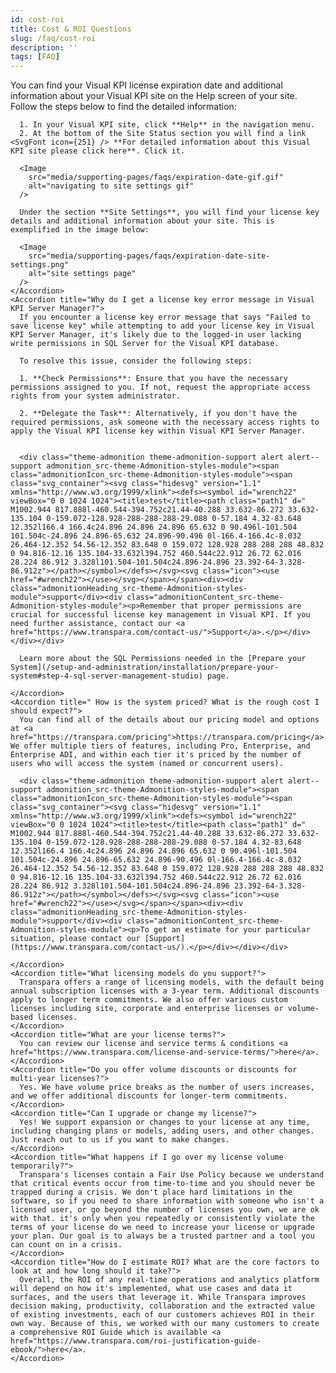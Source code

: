 ```yaml
---
id: cost-roi
title: Cost & ROI Questions
slug: /faq/cost-roi
description: ''
tags: [FAQ]
---
```



<SearchWrapper>
  <AccordionGroup>
    <Accordion title="Where Can I Find the Expiration Date of My Visual KPI License?">
      You can find your Visual KPI license expiration date and additional information about your Visual KPI site on the Help screen of your site. Follow the steps below to find the detailed information:

      1. In your Visual KPI site, click **Help** in the navigation menu.
      2. At the bottom of the Site Status section you will find a link <SvgFont icon={251} /> **For detailed information about this Visual KPI site please click here**. Click it.

      <Image
        src="media/supporting-pages/faqs/expiration-date-gif.gif"
        alt="navigating to site settings gif"
      />

      Under the section **Site Settings**, you will find your license key details and additional information about your site. This is exemplified in the image below:

      <Image
        src="media/supporting-pages/faqs/expiration-date-site-settings.png"
        alt="site settings page"
      />
    </Accordion>
    <Accordion title="Why do I get a license key error message in Visual KPI Server Manager?">
      If you encounter a license key error message that says "Failed to save license key" while attempting to add your license key in Visual KPI Server Manager, it's likely due to the logged-in user lacking write permissions in SQL Server for the Visual KPI database.

      To resolve this issue, consider the following steps:

      1. **Check Permissions**: Ensure that you have the necessary permissions assigned to you. If not, request the appropriate access rights from your system administrator.

      2. **Delegate the Task**: Alternatively, if you don't have the required permissions, ask someone with the necessary access rights to apply the Visual KPI license key within Visual KPI Server Manager.


      <div class="theme-admonition theme-admonition-support alert alert--support admonition_src-theme-Admonition-styles-module"><span class="admonitionIcon_src-theme-Admonition-styles-module"><span class="svg_container"><svg class="hidesvg" version="1.1" xmlns="http://www.w3.org/1999/xlink"><defs><symbol id="wrench22" viewBox="0 0 1024 1024"><title>test</title><path class="path1" d=" M1002.944 817.888l-460.544-394.752c21.44-40.288 33.632-86.272 33.632-135.104 0-159.072-128.928-288-288-288-29.088 0-57.184 4.32-83.648 12.352l166.4 166.4c24.896 24.896 24.896 65.632 0 90.496l-101.504 101.504c-24.896 24.896-65.632 24.896-90.496 0l-166.4-166.4c-8.032 26.464-12.352 54.56-12.352 83.648 0 159.072 128.928 288 288 288 48.832 0 94.816-12.16 135.104-33.632l394.752 460.544c22.912 26.72 62.016 28.224 86.912 3.328l101.504-101.504c24.896-24.896 23.392-64-3.328-86.912z"></path></symbol></defs></svg><svg class="icon"><use href="#wrench22"></use></svg></span></span><div><div class="admonitionHeading_src-theme-Admonition-styles-module">support</div><div class="admonitionContent_src-theme-Admonition-styles-module"><p>Remember that proper permissions are crucial for successful license key management in Visual KPI. If you need further assistance, contact our <a href="https://www.transpara.com/contact-us/">Support</a>.</p></div></div></div>
    
      Learn more about the SQL Permissions needed in the [Prepare your System](/setup-and-administration/installation/prepare-your-system#step-4-sql-server-management-studio) page.
      
    </Accordion>
    <Accordion title=" How is the system priced? What is the rough cost I should expect?">
      You can find all of the details about our pricing model and options at <a href="https://transpara.com/pricing">https://transpara.com/pricing</a>. We offer multiple tiers of features, including Pro, Enterprise, and Enterprise ADI, and within each tier it's priced by the number of users who will access the system (named or concurrent users). 

      <div class="theme-admonition theme-admonition-support alert alert--support admonition_src-theme-Admonition-styles-module"><span class="admonitionIcon_src-theme-Admonition-styles-module"><span class="svg_container"><svg class="hidesvg" version="1.1" xmlns="http://www.w3.org/1999/xlink"><defs><symbol id="wrench22" viewBox="0 0 1024 1024"><title>test</title><path class="path1" d=" M1002.944 817.888l-460.544-394.752c21.44-40.288 33.632-86.272 33.632-135.104 0-159.072-128.928-288-288-288-29.088 0-57.184 4.32-83.648 12.352l166.4 166.4c24.896 24.896 24.896 65.632 0 90.496l-101.504 101.504c-24.896 24.896-65.632 24.896-90.496 0l-166.4-166.4c-8.032 26.464-12.352 54.56-12.352 83.648 0 159.072 128.928 288 288 288 48.832 0 94.816-12.16 135.104-33.632l394.752 460.544c22.912 26.72 62.016 28.224 86.912 3.328l101.504-101.504c24.896-24.896 23.392-64-3.328-86.912z"></path></symbol></defs></svg><svg class="icon"><use href="#wrench22"></use></svg></span></span><div><div class="admonitionHeading_src-theme-Admonition-styles-module">support</div><div class="admonitionContent_src-theme-Admonition-styles-module"><p>To get an estimate for your particular situation, please contact our [Support](https://www.transpara.com/contact-us/).</p></div></div></div>
      
    </Accordion>
    <Accordion title="What licensing models do you support?">
      Transpara offers a range of licensing models, with the default being annual subscription licenses with a 3-year term. Additional discounts apply to longer term commitments. We also offer various custom licenses including site, corporate and enterprise licenses or volume-based licenses.
    </Accordion>
    <Accordion title="What are your license terms?">
      You can review our license and service terms & conditions <a href="https://www.transpara.com/license-and-service-terms/">here</a>.
    </Accordion>
    <Accordion title="Do you offer volume discounts or discounts for multi-year licenses?">
      Yes. We have volume price breaks as the number of users increases, and we offer additional discounts for longer-term commitments.
    </Accordion>
    <Accordion title="Can I upgrade or change my license?">
      Yes! We support expansion or changes to your license at any time, including changing plans or models, adding users, and other changes. Just reach out to us if you want to make changes.
    </Accordion>
    <Accordion title="What happens if I go over my license volume temporarily?">
      Transpara's licenses contain a Fair Use Policy because we understand that critical events occur from time-to-time and you should never be trapped during a crisis. We don't place hard limitations in the software, so if you need to share information with someone who isn't a licensed user, or go beyond the number of licenses you own, we are ok with that. it's only when you repeatedly or consistently violate the terms of your license do we need to increase your license or upgrade your plan. Our goal is to always be a trusted partner and a tool you can count on in a crisis.
    </Accordion>
    <Accordion title="How do I estimate ROI? What are the core factors to look at and how long should it take?">
      Overall, the ROI of any real-time operations and analytics platform will depend on how it's implemented, what use cases and data it surfaces, and the users that leverage it. While Transpara improves decision making, productivity, collaboration and the extracted value of existing investments, each of our customers achieves ROI in their own way. Because of this, we worked with our many customers to create a comprehensive ROI Guide which is available <a href="https://www.transpara.com/roi-justification-guide-ebook/">here</a>.
    </Accordion>
  </AccordionGroup>
</SearchWrapper>